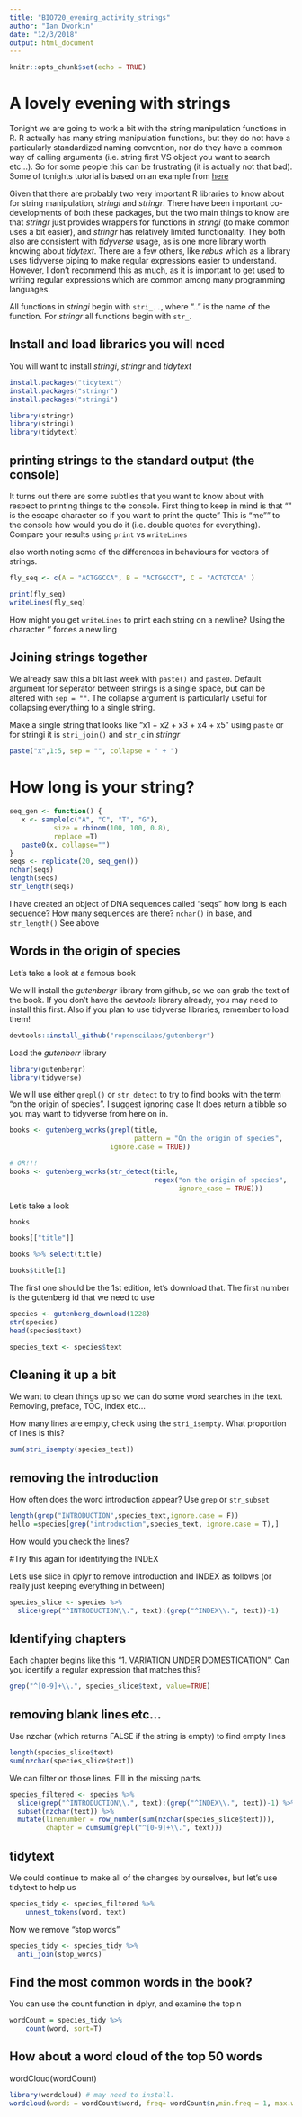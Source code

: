 ```yaml
---
title: "BIO720_evening_activity_strings"
author: "Ian Dworkin"
date: "12/3/2018"
output: html_document
---
```


```r
knitr::opts_chunk$set(echo = TRUE)
```

# A lovely evening with strings

Tonight we are going to work a bit with the string manipulation functions in R. R actually has many string manipulation functions, but they do not have a particularly standardized naming convention, nor do they have a common way of calling arguments (i.e. string first VS object you want to search etc...). So for some people this can be frustrating (it is actually not that bad). Some of tonights tutorial is based on an example from [here](https://francoismichonneau.net/2017/04/tidytext-origins-of-species/)

Given that there are probably two very important R libraries to know about for string manipulation, *stringi* and *stringr*. There have been important co-developments of both these packages, but the two main things to know are that *stringr* just provides wrappers for functions in *stringi* (to make common uses a bit easier), and *stringr* has relatively limited functionality. They both also are consistent with *tidyverse* usage, as is one more library worth knowing about *tidytext*. There are a few others, like *rebus* which as a library uses tidyverse piping to make regular expressions easier to understand. However, I don't recommend this as much, as it is important to get used to writing regular expressions which are common among many programming languages.

All functions in *stringi* begin with `stri_..`, where ".." is the name of the function. For *stringr* all functions begin with `str_`.

## Install and load libraries you will need

You will want to install *stringi*, *stringr* and *tidytext*

```r
install.packages("tidytext")
install.packages("stringr")
install.packages("stringi")
```

```r
library(stringr)
library(stringi)
library(tidytext)
```


## printing strings to the standard output (the console)

It turns out there are some subtlies that you want to know about with respect to printing things to the console. First thing to keep in mind is that "\" is the escape character so if you want to print the quote " This is "me"" to the console how would you do it (i.e. double quotes for everything). Compare your results using `print` vs `writeLines`


also worth noting some of the differences in behaviours for vectors of strings.

```r
fly_seq <- c(A = "ACTGGCCA", B = "ACTGGCCT", C = "ACTGTCCA" )

print(fly_seq)
writeLines(fly_seq)
```

How might you get `writeLines` to print each string on a newline?
Using the character '\n' forces a new ling

## Joining strings together

We already saw this a bit last week with `paste()` and `paste0`. Default argument for seperator between strings is a single space, but can be altered with `sep = ""`. The collapse argument is particularly useful for collapsing everything to a single string.


Make a single string that looks like "x1 + x2 + x3 + x4 + x5" using `paste` or for stringi it is `stri_join()` and `str_c` in *stringr*
```r
paste("x",1:5, sep = "", collapse = " + ")
```


# How long is your string?

```r

seq_gen <- function() {
   x <- sample(c("A", "C", "T", "G"), 
           size = rbinom(100, 100, 0.8),
           replace =T)
   paste0(x, collapse="")    
}
seqs <- replicate(20, seq_gen())
nchar(seqs)
length(seqs)
str_length(seqs)
```

I have created an object of DNA sequences called "seqs" how long is each sequence? How many sequences are there? `nchar()` in base, and `str_length()`
See above


## Words in the origin of species

Let's take a look at a famous book

We will install the *gutenbergr* library from github, so we can grab the text of the book. If you don't have the *devtools* library already, you may need to install this first. Also if you plan to use tidyverse libraries, remember to load them!

```r
devtools::install_github("ropenscilabs/gutenbergr")
```

Load the *gutenberr* library

```r
library(gutenbergr)
library(tidyverse)
```

We will use either `grepl()` or `str_detect` to try to find books with the term "on the origin of species". I suggest ignoring case It does return a tibble so you may want to tidyverse from here on in.

```r
books <- gutenberg_works(grepl(title, 
                               pattern = "On the origin of species",
                         ignore.case = TRUE))

# OR!!!
books <- gutenberg_works(str_detect(title, 
                                    regex("on the origin of species",
                                          ignore_case = TRUE)))
```

Let's take a look

```r
books

books[["title"]]

books %>% select(title)

books$title[1]
```


The first one should be the 1st edition, let's download that. The first number is the gutenberg id that we need to use

```r
species <- gutenberg_download(1228)
str(species)
head(species$text)

species_text <- species$text
```


## Cleaning it up a bit
We want to clean things up so we can do some word searches in the text. Removing, preface, TOC, index etc...

How many lines are empty, check using the `stri_isempty`. What proportion of lines is this?
```r
sum(stri_isempty(species_text))
```

## removing the introduction

How often does the word introduction appear? Use `grep` or `str_subset`
```r
length(grep("INTRODUCTION",species_text,ignore.case = F))
hello =species[grep("introduction",species_text, ignore.case = T),]
```

How would you check the lines?



#Try this again for identifying the INDEX

Let's use slice in dplyr to remove introduction and INDEX as follows (or really just keeping everything in between)


```r
species_slice <- species %>%
  slice(grep("^INTRODUCTION\\.", text):(grep("^INDEX\\.", text))-1)
```

## Identifying chapters

Each chapter begins like this "1. VARIATION UNDER DOMESTICATION". Can you identify a regular expression that matches this?

```r
grep("^[0-9]+\\.", species_slice$text, value=TRUE)
```


## removing blank lines etc...

Use nzchar (which returns FALSE if the string is empty) to find empty lines

```r
length(species_slice$text)
sum(nzchar(species_slice$text))
```

We can filter on those lines. Fill in the missing parts.

```r
species_filtered <- species %>%
  slice(grep("^INTRODUCTION\\.", text):(grep("^INDEX\\.", text))-1) %>%
  subset(nzchar(text)) %>%
  mutate(linenumber = row_number(sum(nzchar(species_slice$text))),
         chapter = cumsum(grepl("^[0-9]+\\.", text)))
```


## tidytext
We could continue to make all of the changes by ourselves, but let's use tidytext to help us

```r
species_tidy <- species_filtered %>%
    unnest_tokens(word, text)
```

Now we remove "stop words"

```r
species_tidy <- species_tidy %>%
  anti_join(stop_words)
```

## Find the most common words in the book? 
You can use the count function in dplyr, and examine the top n
```r
wordCount = species_tidy %>%
    count(word, sort=T)
```


## How about a word cloud of the top 50 words
wordCloud(wordCount)

```r
library(wordcloud) # may need to install.
wordcloud(words = wordCount$word, freq= wordCount$n,min.freq = 1, max.words = 50, random.order = F, rot.per = 0.3,colors=brewer.pal(8, "Dark2"))
```




